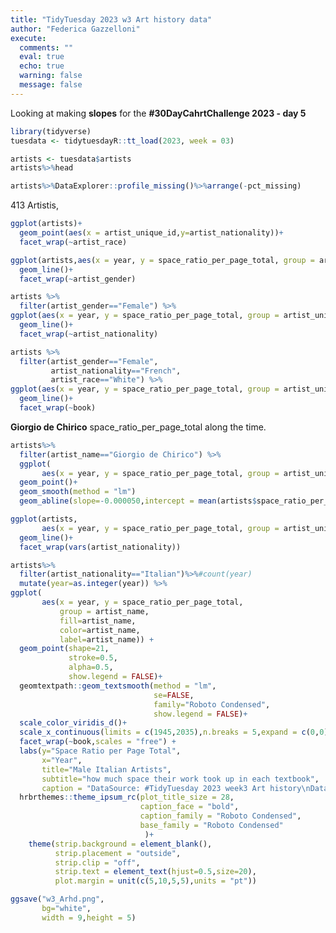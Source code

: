 ```yaml
---
title: "TidyTuesday 2023 w3 Art history data"
author: "Federica Gazzelloni"
execute:  
  comments: ""
  eval: true
  echo: true
  warning: false
  message: false
---
```



Looking at making **slopes** for the **#30DayCahrtChallenge 2023 - day 5**
```r
library(tidyverse)
tuesdata <- tidytuesdayR::tt_load(2023, week = 03)
```

```r
artists <- tuesdata$artists
artists%>%head
```

```r
artists%>%DataExplorer::profile_missing()%>%arrange(-pct_missing)
```



413 Artistis,

```r
ggplot(artists)+
  geom_point(aes(x = artist_unique_id,y=artist_nationality))+
  facet_wrap(~artist_race)
```

```r
ggplot(artists,aes(x = year, y = space_ratio_per_page_total, group = artist_unique_id)) +
  geom_line()+
  facet_wrap(~artist_gender)
```

```r
artists %>%
  filter(artist_gender=="Female") %>%
ggplot(aes(x = year, y = space_ratio_per_page_total, group = artist_unique_id)) +
  geom_line()+
  facet_wrap(~artist_nationality)
```

```r
artists %>%
  filter(artist_gender=="Female",
         artist_nationality=="French",
         artist_race=="White") %>%
ggplot(aes(x = year, y = space_ratio_per_page_total, group = artist_unique_id)) +
  geom_line()+
  facet_wrap(~book)
```


**Giorgio de Chirico** space_ratio_per_page_total along the time.

```r
artists%>%
  filter(artist_name=="Giorgio de Chirico") %>%
  ggplot(
       aes(x = year, y = space_ratio_per_page_total, group = artist_unique_id)) +
  geom_point()+
  geom_smooth(method = "lm")
  geom_abline(slope=-0.000050,intercept = mean(artists$space_ratio_per_page_total))
```

```r
ggplot(artists,
       aes(x = year, y = space_ratio_per_page_total, group = artist_unique_id)) +
  geom_line()+
  facet_wrap(vars(artist_nationality))
```

```r
artists%>%
  filter(artist_nationality=="Italian")%>%#count(year)
  mutate(year=as.integer(year)) %>%
ggplot(
       aes(x = year, y = space_ratio_per_page_total, 
           group = artist_name,
           fill=artist_name,
           color=artist_name,
           label=artist_name)) +
  geom_point(shape=21,
             stroke=0.5,
             alpha=0.5,
             show.legend = FALSE)+
  geomtextpath::geom_textsmooth(method = "lm",
                                se=FALSE,
                                family="Roboto Condensed",
                                show.legend = FALSE)+
  scale_color_viridis_d()+
  scale_x_continuous(limits = c(1945,2035),n.breaks = 5,expand = c(0,0))+
  facet_wrap(~book,scales = "free") +
  labs(y="Space Ratio per Page Total",
       x="Year",
       title="Male Italian Artists",
       subtitle="how much space their work took up in each textbook",
       caption = "DataSource: #TidyTuesday 2023 week3 Art history\nDataViz: Federica Gazzelloni #30DayChartChallenge 2023 Day5 - slope\n")+
  hrbrthemes::theme_ipsum_rc(plot_title_size = 28,
                             caption_face = "bold",
                             caption_family = "Roboto Condensed",
                             base_family = "Roboto Condensed"
                              )+
    theme(strip.background = element_blank(),
          strip.placement = "outside",
          strip.clip = "off",
          strip.text = element_text(hjust=0.5,size=20),
          plot.margin = unit(c(5,10,5,5),units = "pt"))
```
```r
ggsave("w3_Arhd.png",
       bg="white",
       width = 9,height = 5)
```

